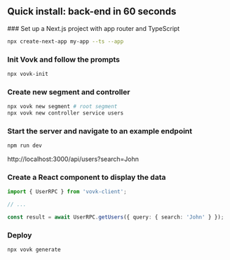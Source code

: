  
<div className="max-w-screen-sm m-auto">

<h2 className="text-3xl font-bold">Quick install: back-end in 60 seconds</h2>
 

<Steps className="mdx-with-style">
### Set up a Next.js project with app router and TypeScript
 
```bash
npx create-next-app my-app --ts --app
```

### Init Vovk and follow the prompts
 
```bash
npx vovk-init
```
 
### Create new segment and controller

```bash
npx vovk new segment # root segment
npx vovk new controller service users
```

### Start the server and navigate to an example endpoint

```bash
npm run dev
```

http://localhost:3000/api/users?search=John

### Create a React component to display the data

```ts
import { UserRPC } from 'vovk-client';

// ...

const result = await UserRPC.getUsers({ query: { search: 'John' } });
```

### Deploy

```bash
npx vovk generate
```

</Steps>

</div>
 
